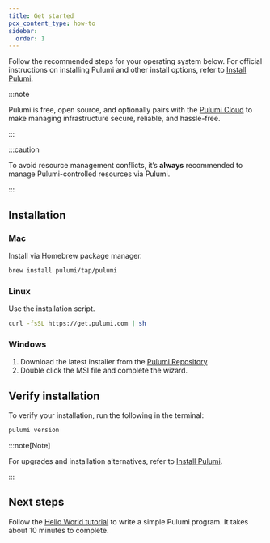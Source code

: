 ```yaml
---
title: Get started
pcx_content_type: how-to
sidebar:
  order: 1
---
```


Follow the recommended steps for your operating system below. For official instructions on installing Pulumi and other install options, refer to [Install Pulumi](https://www.pulumi.com/docs/install/).

:::note

Pulumi is free, open source, and optionally pairs with the [Pulumi Cloud](https://www.pulumi.com/product/pulumi-cloud/) to make managing infrastructure secure, reliable, and hassle-free.

:::

:::caution

To avoid resource management conflicts, it’s **always** recommended to manage Pulumi-controlled resources via Pulumi.

:::

## Installation

### Mac

Install via Homebrew package manager.

```sh
brew install pulumi/tap/pulumi
```

### Linux

Use the installation script.

```sh
curl -fsSL https://get.pulumi.com | sh
```

### Windows

1. Download the latest installer from the [Pulumi Repository](https://github.com/pulumi/pulumi-winget/releases/latest)
2. Double click the MSI file and complete the wizard.

## Verify installation

To verify your installation, run the following in the terminal:

```sh
pulumi version
```

:::note[Note]

For upgrades and installation alternatives, refer to [Install Pulumi](https://www.pulumi.com/docs/install/).

:::

## Next steps

Follow the [Hello World tutorial](/pulumi/tutorial/hello-world/) to write a simple Pulumi program. It takes about 10 minutes to complete.
